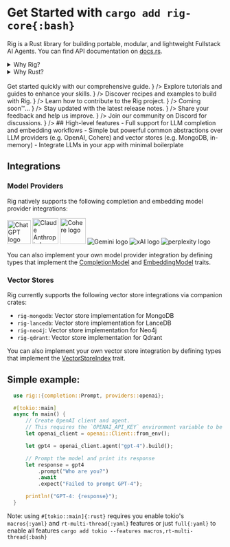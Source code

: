 
# Get Started with `cargo add rig-core{:bash}`
Rig is a Rust library for building portable, modular, and lightweight Fullstack AI Agents. You can find API documentation on [docs.rs](https://docs.rs/rig-core).

<details>
<summary>
Why Rig?
</summary>

  -  <BrainCircuit />Full support for LLM completion and embedding workflows
  -  <Lightbulb /> Simple but powerful common abstractions over LLM providers (e.g. OpenAI, Cohere) and vector stores (e.g. MongoDB, in-memory)
  -  <Blocks /> Integrate LLMs in your app with minimal boilerplate

</details>

<details>
<summary>
Why Rust?
</summary>
Rust 🦀 has many advantages over Python or JS/TS, used by AI frameworks like Langchain, LlamaIndex, Marvin, PyDantic, etc.   

To vizualise's Rust's edge over other languages, you can check out this [tool](https://benjdd.com/languages/).

- **Lightweight**: Rust runs orders of magnitude faster than Python, which makes running & deploying swarms of agents a breeze.
- **Safety**: Rust's type system and ownership model helps work with unexpected LLM outputs, coercing types and handling errors.
- **Portability**: Rust code can be compiled to WebAssembly, allowing it to run in web browsers (even local LLM models!).


</details>

<br />
<Cards>
  <Cards.Card id="card"
    title="🚀 Quick Start Guide"
    href="/docs/0_quickstart"
    children={    <div style={{ fontSize: '0.9em', color: '#666', whiteSpace: 'normal', wordWrap: 'break-word' }}>
        Get started quickly with our comprehensive guide.
        </div>
    }
  />
  <Cards.Card id="card"
    title="🪜 Tutorials & Guides"
    href="/guides"
    children={    <div style={{ fontSize: '0.9em', color: '#666', whiteSpace: 'normal', wordWrap: 'break-word' }}>
      Explore tutorials and guides to enhance your skills.
    </div>
  }
  />
  <Cards.Card
    title="🍳 Cookbook (Examples)"
    href="/examples"
    children={    <div style={{ fontSize: '0.9em', color: '#666', whiteSpace: 'normal', wordWrap: 'break-word' }}>
      Discover recipes and examples to build with Rig.
    </div>
  }
  />
  <Cards.Card
    title="🤝 Contributing"
    href="https://github.com/0xPlaygrounds/rig/blob/main/CONTRIBUTING.md"
    children={    <div style={{ fontSize: '0.9em', color: '#666', whiteSpace: 'normal', wordWrap: 'break-word' }}>
      Learn how to contribute to the Rig project.
    </div>
  }
  />
  <Cards.Card
    title="❓ FAQs"
    href=""
    children={    <div style={{ fontSize: '0.9em', color: '#666', whiteSpace: 'normal', wordWrap: 'break-word' }}>
      Coming soon™️...
    </div>
  }
  />
  <Cards.Card
    title="🔖 Release Notes"
    href="https://github.com/0xPlaygrounds/rig/discussions"
    target="_blank"
    children={    <div style={{ fontSize: '0.9em', color: '#666', whiteSpace: 'normal', wordWrap: 'break-word' }}>
      Stay updated with the latest release notes.
    </div>
  }
  />
  <Cards.Card
    title="💬 Feedback"
    href="https://github.com/0xPlaygrounds/rig-docs/issues/new?title=Feedback%20for%20%E2%80%9COverview%E2%80%9D&labels=feedback"
    target="_blank"
    children={    <div style={{ fontSize: '0.9em', color: '#666', whiteSpace: 'normal', wordWrap: 'break-word' }}>
      Share your feedback and help us improve.
    </div>
  }
  />
  <Cards.Card
    title="👥 Join the Discord"
    href="https://discord.gg/playgrounds"
    target="_blank"
    children={    <div style={{ fontSize: '0.9em', color: '#666', whiteSpace: 'normal', wordWrap: 'break-word' }}>
      Join our community on Discord for discussions.
    </div>
  }
  />
</Cards>
## High-level features
 - Full support for LLM completion and embedding workflows
 - Simple but powerful common abstractions over LLM providers (e.g. OpenAI, Cohere) and vector stores (e.g. MongoDB, in-memory)
 - Integrate LLMs in your app with minimal boilerplate

## Integrations
### Model Providers
Rig natively supports the following completion and embedding model provider integrations:
 <br />
<div style={{display: "flex", flexDirection: "row", gap: "0.5em"}}>
  <img src="https://upload.wikimedia.org/wikipedia/commons/thumb/0/04/ChatGPT_logo.svg/1024px-ChatGPT_logo.svg.png" alt="ChatGPT logo" width="55em"></img>
  <picture>
    <source media="(prefers-color-scheme: dark)" srcSet="https://www.fahimai.com/wp-content/uploads/2024/06/Untitled-design-7.png"></source>
    <source media="(prefers-color-scheme: light)" srcSet="https://upload.wikimedia.org/wikipedia/commons/thumb/4/47/Claude_Ai.svg/1024px-Claude_Ai.svg.png"></source>
    <img src="https://www.fahimai.com/wp-content/uploads/2024/06/Untitled-design-7.png" alt="Claude Anthropic logo" width="60em"></img>
  </picture>
  <img src="https://cdn.sanity.io/images/rjtqmwfu/production/0adbf394439f4cd0ab8b5b3b6fe1da10c8099024-201x200.svg" alt="Cohere logo" width="60em"></img>
  <img src="https://logospng.org/download/google-gemini/google-gemini-1024.png" style={{background: "white", borderRadius: "10px", padding: "2px 5px", width: "4em"}} alt="Gemini logo"></img>
   <img src="https://upload.wikimedia.org/wikipedia/commons/thumb/5/57/XAI-Logo.svg/512px-XAI-Logo.svg.png?20240912222841" style={{background: "white", borderRadius: "10px", padding: "5px 5px", width: "3em"}} alt="xAI logo"></img>
  <img src="https://github.com/user-attachments/assets/4763ae96-ddc9-4f69-ab38-23592e6c4ead" style={{background: "white", borderRadius: "10px", padding: "2px 0px", width: "4.5em"}} alt="perplexity logo"></img>
</div>

 You can also implement your own model provider integration by defining types that
 implement the [CompletionModel](crate::completion::CompletionModel) and [EmbeddingModel](crate::embeddings::EmbeddingModel) traits.
 ### Vector Stores
 Rig currently supports the following vector store integrations via companion crates:
 - `rig-mongodb`: Vector store implementation for MongoDB
 - `rig-lancedb`: Vector store implementation for LanceDB
 - `rig-neo4j`: Vector store implementation for Neo4j
 - `rig-qdrant`: Vector store implementation for Qdrant

 You can also implement your own vector store integration by defining types that
 implement the [VectorStoreIndex](crate::vector_store::VectorStoreIndex) trait.

 ## Simple example:
```rust
  use rig::{completion::Prompt, providers::openai};

  #[tokio::main]
  async fn main() {
      // Create OpenAI client and agent.
      // This requires the `OPENAI_API_KEY` environment variable to be set.
      let openai_client = openai::Client::from_env();

      let gpt4 = openai_client.agent("gpt-4").build();

      // Prompt the model and print its response
      let response = gpt4
          .prompt("Who are you?")
          .await
          .expect("Failed to prompt GPT-4");

      println!("GPT-4: {response}");
  }
```
Note: using `#[tokio::main]{:rust}` requires you enable tokio's `macros{:yaml}` and `rt-multi-thread{:yaml}` features
or just `full{:yaml}` to enable all features `cargo add tokio --features macros,rt-multi-thread{:bash}`